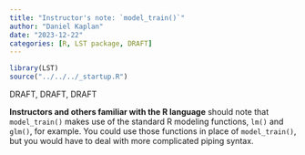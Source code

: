 ```yaml
---
title: "Instructor's note: `model_train()`"
author: "Daniel Kaplan"
date: "2023-12-22"
categories: [R, LST package, DRAFT]
---
```


```r
library(LST)
source("../../../_startup.R")
```

DRAFT, DRAFT, DRAFT

**Instructors and others familiar with the R language** should note that `model_train()` makes use of the standard R modeling functions, `lm()` and `glm()`, for example. You could use those functions in place of `model_train()`, but you would have to deal with more complicated piping syntax.
